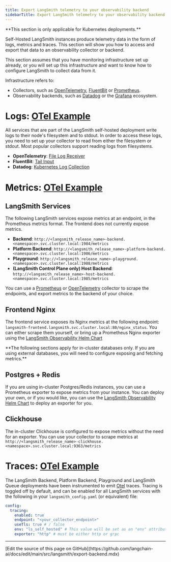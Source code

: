 ```yaml
---
title: Export LangSmith telemetry to your observability backend
sidebarTitle: Export LangSmith telemetry to your observability backend
---
```


<Warning>
**This section is only applicable for Kubernetes deployments.**
</Warning>

Self-Hosted LangSmith instances produce telemetry data in the form of logs, metrics and traces. This section will show you how to access and export that data to an observability collector or backend.

This section assumes that you have monitoring infrastructure set up already, or you will set up this infrastructure and want to know how to configure LangSmith to collect data from it.

Infrastructure refers to:

* Collectors, such as [OpenTelemetry](https://opentelemetry.io/docs/collector/), [FluentBit](https://docs.fluentbit.io/manual) or [Prometheus](https://prometheus.io/).
* Observability backends, such as [Datadog](https://www.datadoghq.com/) or the [Grafana](https://grafana.com/) ecosystem.

# Logs: [OTel Example](/langsmith/langsmith-collector#logs)

All services that are part of the LangSmith self-hosted deployment write logs to their node's filesystem and to stdout. In order to access these logs, you need to set up your collector to read from either the filesystem or stdout. Most popular collectors support reading logs from filesystems.

* **OpenTelemetry**: [File Log Receiver](https://github.com/open-telemetry/opentelemetry-collector-contrib/tree/main/receiver/filelogreceiver)
* **FluentBit**: [Tail Input](https://docs.fluentbit.io/manual/pipeline/inputs/tail)
* **Datadog**: [Kubernetes Log Collection](https://docs.datadoghq.com/containers/kubernetes/log/?tab=datadogoperator)

# Metrics: [OTel Example](/langsmith/langsmith-collector#metrics)

## LangSmith Services

The following LangSmith services expose metrics at an endpoint, in the Prometheus metrics format. The frontend does not currently expose metrics.

* **Backend**: `http://<langsmith_release_name>-backend.<namespace>.svc.cluster.local:1984/metrics`
* **Platform Backend**: `http://<langsmith_release_name>-platform-backend.<namespace>.svc.cluster.local:1986/metrics`
* **Playground**: `http://<langsmith_release_name>-playground.<namespace>.svc.cluster.local:1988/metrics`
* **(LangSmith Control Plane only) Host Backend**: `http://<langsmith_release_name>-host-backend.<namespace>.svc.cluster.local:1985/metrics`

You can use a [Prometheus](https://prometheus.io/docs/prometheus/latest/getting_started/#configure-prometheus-to-monitor-the-sample-targets) or [OpenTelemetry](https://github.com/open-telemetry/opentelemetry-collector-contrib/tree/main/receiver/prometheusreceiver) collector to scrape the endpoints, and export metrics to the backend of your choice.

## Frontend Nginx

The frontend service exposes its Nginx metrics at the following endpoint: `langsmith-frontend.langsmith.svc.cluster.local:80/nginx_status`. You can either scrape them yourself, or bring up a Prometheus Nginx exporter using the [LangSmith Observability Helm Chart](/langsmith/observability-stack)

<Warning>
**The following sections apply for in-cluster databases only. If you are using external databases, you will need to configure exposing and fetching metrics.**
</Warning>

## Postgres + Redis

If you are using in-cluster Postgres/Redis instances, you can use a Prometheus exporter to expose metrics from your instance. You can deploy your own, or if you would like, you can use the [LangSmith Observability Helm Chart](/langsmith/observability-stack) to deploy an exporter for you.

## Clickhouse

The in-cluster Clickhouse is configured to expose metrics without the need for an exporter. You can use your collector to scrape metrics at `http://<langsmith_release_name>-clickhouse.<namespace>.svc.cluster.local:9363/metrics`

# Traces: [OTel Example](/langsmith/langsmith-collector#traces)

The LangSmith Backend, Platform Backend, Playground and LangSmith Queue deployments have been instrumented to emit [Otel](https://opentelemetry.io/do/langsmith/observability-concepts/signals/traces/) traces. Tracing is toggled off by default, and can be enabled for all LangSmith services with the following in your `langsmith_config.yaml` (or equivalent) file:

```yaml
config:
  tracing:
    enabled: true
    endpoint: "<your_collector_endpoint>"
    useTls: true # / false
    env: "ls_self_hosted" # This value will be set as an "env" attribute in your spans
    exporter: "http" # must be either http or grpc
```

---

<Callout icon="pen-to-square" iconType="regular">
  [Edit the source of this page on GitHub](https://github.com/langchain-ai/docs/edit/main/src/langsmith/export-backend.mdx)
</Callout>
